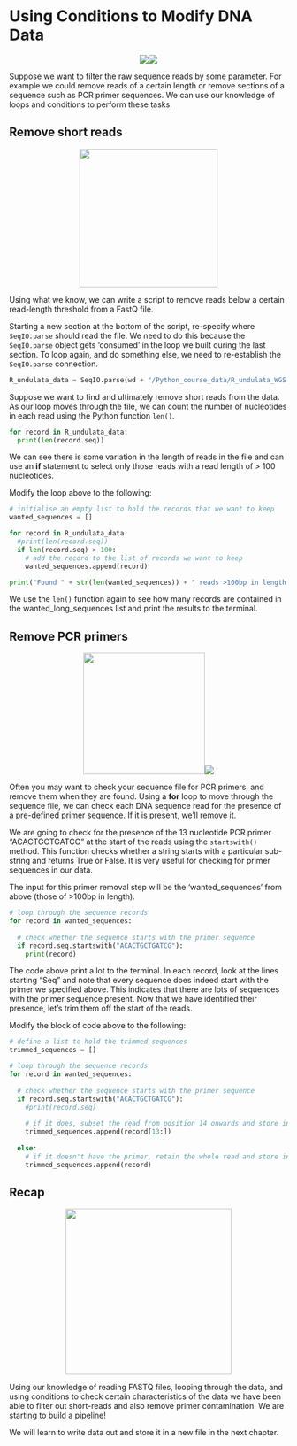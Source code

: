 # Using Conditions to Modify DNA Data
<center>![](images/checks.jpeg){}![](images/DNA_icon2.png){}</center>

Suppose we want to filter the raw sequence reads by some parameter.
For example we could remove reads of a certain length or remove sections of a sequence such as PCR primer sequences.
We can use our knowledge of loops and conditions to perform these tasks.

## Remove short reads
<center>![](images/comp_filter.png){height=250px}</center>

Using what we know, we can write a script to remove reads below a certain read-length threshold from a FastQ file.

Starting a new section at the bottom of the script, re-specify where `SeqIO.parse` should read the file.
We need to do this because the `SeqIO.parse` object gets 'consumed' in the loop we built during the last section.
To loop again, and do something else, we need to re-establish the `SeqIO.parse` connection.

```python
R_undulata_data = SeqIO.parse(wd + "/Python_course_data/R_undulata_WGS.fastq", "fastq")
```

Suppose we want to find and ultimately remove short reads from the data.
As our loop moves through the file, we can count the number of nucleotides in each read using the Python function `len()`.

```python
for record in R_undulata_data:
  print(len(record.seq))
```

We can see there is some variation in the length of reads in the file and can use an <b>if</b> statement to select only those reads with a read length of > 100 nucleotides.


Modify the loop above to the following:
```python
# initialise an empty list to hold the records that we want to keep
wanted_sequences = []

for record in R_undulata_data:
  #print(len(record.seq))
  if len(record.seq) > 100:
    # add the record to the list of records we want to keep
    wanted_sequences.append(record)

print("Found " + str(len(wanted_sequences)) + " reads >100bp in length.")
```

We use the `len()` function again to see how many records are contained in the wanted_long_sequences list and print the results to the terminal.

## Remove PCR primers
<center>![](images/cut.png){height=220px}![](images/../images/DNA_icon.png){}</center>

Often you may want to check your sequence file for PCR primers, and remove them when they are found.
Using a __for__ loop to move through the sequence file, we can check each DNA sequence read for the presence of a pre-defined primer sequence.
If it is present, we'll remove it.

We are going to check for the presence of the 13 nucleotide PCR primer "ACACTGCTGATCG" at the start of the reads using the `startswith()` method.
This function checks whether a string starts with a particular sub-string and returns True or False. 
It is very useful for checking for primer sequences in our data.

The input for this primer removal step will be the 'wanted_sequences' from above (those of >100bp in length). 

```python
# loop through the sequence records
for record in wanted_sequences:
  
  # check whether the sequence starts with the primer sequence
  if record.seq.startswith("ACACTGCTGATCG"):
    print(record)
```

The code above print a lot to the terminal. In each record, look at the lines starting "Seq" and note that every sequence does indeed start with the primer we specified above. 
This indicates that there are lots of sequences with the primer sequence present.
Now that we have identified their presence, let's trim them off the start of the reads.

Modify the block of code above to the following:

```python
# define a list to hold the trimmed sequences
trimmed_sequences = []

# loop through the sequence records
for record in wanted_sequences:
  
  # check whether the sequence starts with the primer sequence
  if record.seq.startswith("ACACTGCTGATCG"):
    #print(record.seq)
    
    # if it does, subset the read from position 14 onwards and store in trimmed_sequences
    trimmed_sequences.append(record[13:])
  
  else:
    # if it doesn't have the primer, retain the whole read and store in trimmed_sequences
    trimmed_sequences.append(record)
```

## Recap

<center>![](../images/recap.webp){height=300px}</center>

Using our knowledge of reading FASTQ files, looping through the data, and using conditions to check certain characteristics of the data we have been able to filter out short-reads and also remove primer contamination. We are starting to build a pipeline!

We will learn to write data out and store it in a new file in the next chapter.